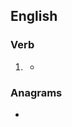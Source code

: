 ==English==

===Verb===
{{en-verb|prioritis}}

# {{lb|en|British spelling}} {{alt form|en|prioritize}}
#* {{quote-journal|en|year=2019|month=October|author=Dan Harvey|title=Crossrail Update: Whitechapel barrels on|journal=Modern Railways|text=Work is being '''prioritised''' on the upper concourse at Whitechapel to allow the station's Whitechapel Road entrance to reopen in spring of next year, replacing the temporary entrance in providing access to the Underground and Overground lines.}}

===Anagrams===
* {{anagrams|en|a=eiiioprrst|priorities}}